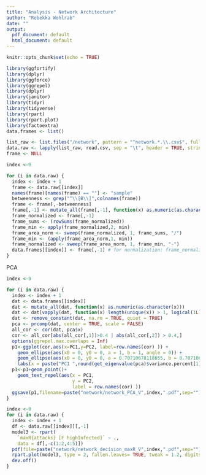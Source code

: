 ```yaml
---
title: "Analysis - Network Architecture"
author: "Rebekka Wohlrab"
date: ""
output:
  pdf_document: default
  html_document: default
---
```


```r
knitr::opts_chunk$set(echo = TRUE)
```
```r
library(ggfortify)
library(dplyr)
library(ggforce)
library(ggrepel)
library(dplyr)
library(janitor)
library(tidyr)
library(tidyverse)
library(rpart)
library(rpart.plot)
library(factoextra)
data.frames <- list()
```

```r
list_raw <- list.files("/network", pattern = "^network.*.\\.csv$", full.names = TRUE)
data.raw <- lapply(list_raw, read.csv, sep = "\t", header = TRUE, stringsAsFactors = TRUE, row.names = NULL, check.names = FALSE)
frame <- NULL
```

```r
index <-0

for (i in data.raw) {
  index <- index + 1
  frame <- data.raw[[index]]
  names(frame)[names(frame) == ""] <- "sample"
  betweenness <- grep("^\\[B\\]",colnames(frame))
  frame <- frame[,-betweenness]
  frame[,-1] <- mutate_all(frame[,-1], function(x) as.numeric(as.character(x)))
  frame_normalized <- frame[,-1]
  frame_sums <- (rowSums(frame_normalized))
  frame_min <- apply(frame_normalized,2, min)
  frame_area_norm <- sweep(frame_normalized, 1, frame_sums, "/")
  frame_min <- (apply(frame_area_norm,1, min))
  frame_normalized <- sweep(frame_area_norm, 1, frame_min, "-")
  data.frames[[index]] <- frame[,-1] # for normalization: frame_normalized
}
```

PCA
```r
index <-0

for (i in data.raw) {
  index <- index + 1
  dat <- data.frames[[index]]
  dat <- mutate_all(dat, function(x) as.numeric(as.character(x)))
  dat <- dat[vapply(dat, function(x) length(unique(x)) > 1, logical(1L))]
  dat <- remove_constant(dat, na.rm = TRUE, quiet = TRUE)
  pca <- prcomp(dat, center = TRUE, scale = FALSE)
  all_cor <- cor(dat, pca$x)
  cor <- all_cor[abs(all_cor[,1])>0.4 | abs(all_cor[,2]) > 0.4,]
  options(ggrepel.max.overlaps = Inf)
  p1<-ggplot(cor,aes(x=PC1,y=PC2, label=row.names(cor) )) +
    geom_ellipse(aes(x0 = 0, y0 = 0, a = 1, b = 1, angle = 0)) +
    geom_ellipse(aes(x0 = 0, y0 = 0, a = 0.70710678118655, b = 0.70710678118655, angle = 0)) +
    labs(x = paste("PC1 ",round(get_eigenvalue(pca)$variance.percent[1],digits = 2), "%"), y = paste("PC2 ",round(get_eigenvalue(pca)$variance.percent[2], digits=2), "%"))
  p1<-p1+geom_point()+
    geom_text_repel(aes(x = PC1, 
                        y = PC2, 
                        label = row.names(cor) ))
  ggsave(p1,filename=paste("network/network_PCA_V",index,".pdf",sep=""), width=13, height=7)
}
```

```r
index <-0
for (i in data.raw) {
  index <- index + 1
  df <- data.raw[[index]][,-1]
  model3 <- rpart(
    `maxR{attacks} [F highInfected]` ~ .,
    data = df[,-c(1:2,4:5)])
  pdf(file=paste("network/network_decision_maxR_V",index,".pdf",sep=""), width = 9, height = 4)
  rpart.plot(model3, type = 2, fallen.leaves= TRUE, tweak = 1.2, digits = 2)
  dev.off()
}
```

